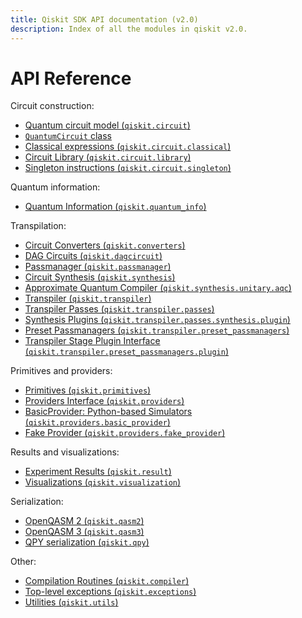 ```yaml
---
title: Qiskit SDK API documentation (v2.0)
description: Index of all the modules in qiskit v2.0.
---
```


<span id="module-qiskit" />

# API Reference

Circuit construction:

*   [Quantum circuit model (`qiskit.circuit`)](circuit)
*   [`QuantumCircuit` class](qiskit.circuit.QuantumCircuit)
*   [Classical expressions (`qiskit.circuit.classical`)](circuit_classical)
*   [Circuit Library (`qiskit.circuit.library`)](circuit_library)
*   [Singleton instructions (`qiskit.circuit.singleton`)](circuit_singleton)

Quantum information:

*   [Quantum Information (`qiskit.quantum_info`)](quantum_info)

Transpilation:

*   [Circuit Converters (`qiskit.converters`)](converters)
*   [DAG Circuits (`qiskit.dagcircuit`)](dagcircuit)
*   [Passmanager (`qiskit.passmanager`)](passmanager)
*   [Circuit Synthesis (`qiskit.synthesis`)](synthesis)
*   [Approximate Quantum Compiler (`qiskit.synthesis.unitary.aqc`)](qiskit.synthesis.unitary.aqc)
*   [Transpiler (`qiskit.transpiler`)](transpiler)
*   [Transpiler Passes (`qiskit.transpiler.passes`)](transpiler_passes)
*   [Synthesis Plugins (`qiskit.transpiler.passes.synthesis.plugin`)](transpiler_synthesis_plugins)
*   [Preset Passmanagers (`qiskit.transpiler.preset_passmanagers`)](transpiler_preset)
*   [Transpiler Stage Plugin Interface (`qiskit.transpiler.preset_passmanagers.plugin`)](transpiler_plugins)

Primitives and providers:

*   [Primitives (`qiskit.primitives`)](primitives)
*   [Providers Interface (`qiskit.providers`)](providers)
*   [BasicProvider: Python-based Simulators (`qiskit.providers.basic_provider`)](providers_basic_provider)
*   [Fake Provider (`qiskit.providers.fake_provider`)](providers_fake_provider)

Results and visualizations:

*   [Experiment Results (`qiskit.result`)](result)
*   [Visualizations (`qiskit.visualization`)](visualization)

Serialization:

*   [OpenQASM 2 (`qiskit.qasm2`)](qasm2)
*   [OpenQASM 3 (`qiskit.qasm3`)](qasm3)
*   [QPY serialization (`qiskit.qpy`)](qpy)

Other:

*   [Compilation Routines (`qiskit.compiler`)](compiler)
*   [Top-level exceptions (`qiskit.exceptions`)](exceptions)
*   [Utilities (`qiskit.utils`)](utils)

